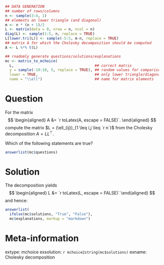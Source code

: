 ```{r data generation, echo = FALSE, results = "hide"}
## DATA GENERATION
## number of rows/columns
n <- sample(3:4, 1)
## elements on lower triangle (and diagonal)
m <- n * (n + 1)/2
L <- matrix(data = 0, nrow = n, ncol = n)
diag(L) <- sample(1:5, n, replace = TRUE)
L[lower.tri(L)] <- sample(-5:5, m-n, replace = TRUE)
## matrix A for which the Cholesky decomposition should be computed
A <- L %*% t(L)

## rnadomly generate questions/solutions/explanations
mc <- matrix_to_mchoice(
  L,                                     ## correct matrix
  y = sample(-10:10, 5, replace = TRUE), ## random values for comparison
  lower = TRUE,                          ## only lower triangle/diagonal
  name = "\\ell")                        ## name for matrix elements
```


Question
========

For the matrix
$$
\begin{aligned}
  A &= `r toLatex(A, escape = FALSE)`.
\end{aligned}
$$
compute the matrix $L = (\ell_{ij})_{1 \leq i,j \leq `r n`}$ from the
Cholesky decomposition $A = L L^\top$.

Which of the following statements are true?

```{r questionlist, echo = FALSE, results = "asis"}
answerlist(mc$questions)
```

Solution
========

The decomposition yields
$$
\begin{aligned}
  L &= `r toLatex(L, escape = FALSE)`
\end{aligned}
$$
and hence:

```{r solutionlist, echo = FALSE, results = "asis"}
answerlist(
  ifelse(mc$solutions, "True", "False"),
  mc$explanations, markup = "markdown")
```

Meta-information
================
extype: mchoice
exsolution: `r mchoice2string(mc$solutions)`
exname: Cholesky decomposition
